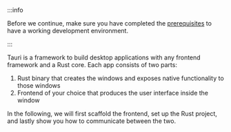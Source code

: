 
:::info

Before we continue, make sure you have completed the [prerequisites] to have a working development environment.

:::

Tauri is a framework to build desktop applications with any frontend framework and a Rust core. Each app consists of two parts:

1. Rust binary that creates the windows and exposes native functionality to those windows
2. Frontend of your choice that produces the user interface inside the window

In the following, we will first scaffold the frontend, set up the Rust project, and lastly show you how to communicate between the two.

<CreateTauriApp />

[cargo]: https://doc.rust-lang.org/cargo/
[prerequisites]: ../../prerequisites.md
